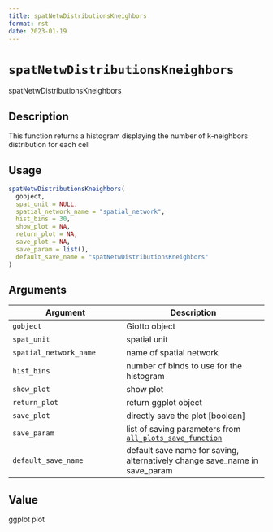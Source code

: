 ```yaml
--- 
title: spatNetwDistributionsKneighbors 
format: rst 
date: 2023-01-19 
--- 
```

# `spatNetwDistributionsKneighbors`

spatNetwDistributionsKneighbors


## Description

This function returns a histogram displaying the number of k-neighbors distribution for each cell


## Usage

```r
spatNetwDistributionsKneighbors(
  gobject,
  spat_unit = NULL,
  spatial_network_name = "spatial_network",
  hist_bins = 30,
  show_plot = NA,
  return_plot = NA,
  save_plot = NA,
  save_param = list(),
  default_save_name = "spatNetwDistributionsKneighbors"
)
```


## Arguments

Argument      |Description
------------- |----------------
`gobject`     |     Giotto object
`spat_unit`     |     spatial unit
`spatial_network_name`     |     name of spatial network
`hist_bins`     |     number of binds to use for the histogram
`show_plot`     |     show plot
`return_plot`     |     return ggplot object
`save_plot`     |     directly save the plot [boolean]
`save_param`     |     list of saving parameters from [`all_plots_save_function`](#allplotssavefunction)
`default_save_name`     |     default save name for saving, alternatively change save_name in save_param


## Value

ggplot plot


